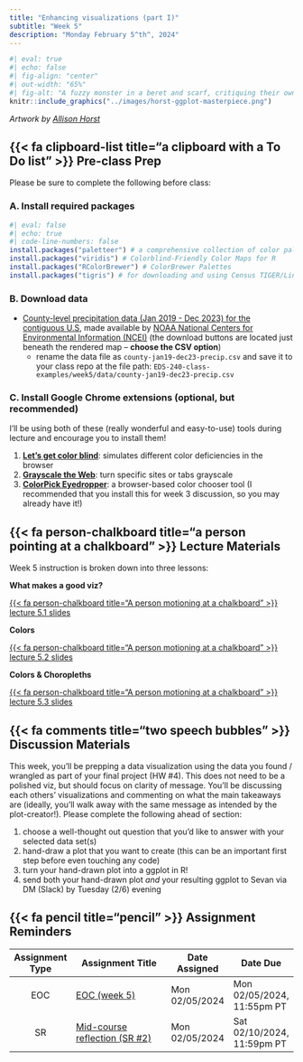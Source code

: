 ```yaml
---
title: "Enhancing visualizations (part I)"
subtitle: "Week 5"
description: "Monday February 5^th^, 2024"
---
```


```r
#| eval: true 
#| echo: false
#| fig-align: "center"
#| out-width: "65%" 
#| fig-alt: "A fuzzy monster in a beret and scarf, critiquing their own column graph on a canvas in front of them while other assistant monsters (also in berets) carry over boxes full of elements that can be used to customize a graph (like themes and geometric shapes). In the background is a wall with framed data visualizations. Stylized text reads 'ggplot2: build a data masterpiece.'"
knitr::include_graphics("../images/horst-ggplot-masterpiece.png")
```

:::{.gray-text .center-text}
*Artwork by [Allison Horst](https://allisonhorst.com/)*
:::

## {{< fa clipboard-list title="a clipboard with a To Do list" >}} Pre-class Prep {#pre-class-prep}

Please be sure to complete the following before class:

### A. Install required packages

```r
#| eval: false
#| echo: true
#| code-line-numbers: false
install.packages("paletteer") # a comprehensive collection of color palettes in R using a common interface
install.packages("viridis") # Colorblind-Friendly Color Maps for R
install.packages("RColorBrewer") # ColorBrewer Palettes
install.packages("tigris") # for downloading and using Census TIGER/Line shapefiles in R
```

### B. Download data
 
- [County-level precipitation data (Jan 2019 - Dec 2023) for the contiguous U.S](https://www.ncei.noaa.gov/access/monitoring/climate-at-a-glance/county/mapping/110/pcp/202312/60/value), made available by [NOAA National Centers for Environmental Information (NCEI)](https://www.ncei.noaa.gov/) (the download buttons are located just beneath the rendered map -- **choose the CSV option**)
  - rename the data file as `county-jan19-dec23-precip.csv` and save it to your class repo at the file path: `EDS-240-class-examples/week5/data/county-jan19-dec23-precip.csv`

### C. Install Google Chrome extensions (optional, but recommended)

I'll be using both of these (really wonderful and easy-to-use) tools during lecture and encourage you to install them!

1. **[Let's get color blind](https://chromewebstore.google.com/detail/lets-get-color-blind/bkdgdianpkfahpkmphgehigalpighjck)**: simulates different color deficiencies in the browser
2. **[Grayscale the Web](https://chromewebstore.google.com/detail/grayscale-the-web-save-si/mblmpdpfppogibmoobibfannckeeleag)**: turn specific sites or tabs grayscale
3. **[ColorPick Eyedropper](https://chromewebstore.google.com/detail/colorpick-eyedropper/ohcpnigalekghcmgcdcenkpelffpdolg)**: a browser-based color chooser tool (I recommended that you install this for week 3 discussion, so you may already have it!)

<!-- ### Review data wrangling code  -->

<!-- In lecture 5.2, we'll be building a choropleth map to visualize county-level precipitation data across the contiguous U.S. To do so, we need to join our precipitation data (which you can download [above](https://samanthacsik.github.io/EDS-240-data-viz/course-materials/week5.html#download-data)) with spatial data, which we'll access via the [`{maps}` package](https://cran.r-project.org/web/packages/maps/index.html). Joining these two data sets requires a fair amount of cleaning (namely, ensuring county names match).  -->

<!-- Please review the background information about our precipitation data on [slide 65](https://samanthacsik.github.io/EDS-240-data-viz/slides/week5.1-colors-slides.html#/data) *and* walk through the data wrangling code on [slide 66](https://samanthacsik.github.io/EDS-240-data-viz/slides/week5.1-colors-slides.html#/data-wrangling) ahead of class. Come prepared with any questions you may have about the code -- we'll set aside ~10 minutes to discuss before jumping into building our data visualization. -->

## {{< fa person-chalkboard title="a person pointing at a chalkboard" >}} Lecture Materials {#lecture-materials}

Week 5 instruction is broken down into three lessons:

::: {.grid}

::: {.g-col-12 .g-col-md-4}
::: {.center-text}
[**What makes a good viz?**]{.teal-text .body-text-m}

[{{< fa person-chalkboard title="A person motioning at a chalkboard" >}} lecture 5.1 slides](lecture-slides/week5.1-good-viz-slides.qmd){.btn role="button" target="_blank"} 
:::
:::

::: {.g-col-12 .g-col-md-4}
::: {.center-text}
[**Colors**]{.teal-text .body-text-m}

[{{< fa person-chalkboard title="A person motioning at a chalkboard" >}} lecture 5.2 slides](lecture-slides/week5.2-colors-slides.qmd){.btn role="button" target="_blank"} 
:::
:::

::: {.g-col-12 .g-col-md-4}
::: {.center-text}
[**Colors & Choropleths**]{.teal-text .body-text-m}

[{{< fa person-chalkboard title="A person motioning at a chalkboard" >}} lecture 5.3 slides](lecture-slides/week5.3-choropleth.qmd){.btn role="button" target="_blank"} 
:::
:::

:::

## {{< fa comments title="two speech bubbles" >}} Discussion Materials {#discussion-materials}

This week, you'll be prepping a data visualization using the data you found / wrangled as part of your final project (HW #4). This does not need to be a polished viz, but should focus on clarity of message. You'll be discussing each others' visualizations and commenting on what the main takeaways are (ideally, you'll walk away with the same message as intended by the plot-creator!). Please complete the following ahead of section:

1. choose a well-thought out question that you'd like to answer with your selected data set(s) 
2. hand-draw a plot that you want to create (this can be an important first step before even touching any code)
3. turn your hand-drawn plot into a ggplot in R!
4. send both your hand-drawn plot *and* your resulting ggplot to Sevan via DM (Slack) by Tuesday (2/6) evening

## {{< fa pencil title="pencil" >}} Assignment Reminders {#assignment-reminders}

<!-- | Assignment Type | Assignment Title               | Date Assigned  | Date Due                   | -->
<!-- |:---------------:|--------------------------------|----------------|----------------------------| -->
<!-- | EOC             | EOC (week 5)                   | Mon 02/05/2024 | Mon 02/05/2024, 11:55pm PT | -->
<!-- | SR              | Mid-course reflection (SR #2)  | Mon 02/05/2024 | Sat 02/10/2024, 11:59pm PT | -->

| Assignment Type | Assignment Title                                                                  | Date Assigned  | Date Due        |
|:---------------:|------------------------------------------------------------------------|----------------|----------------------------|
| EOC             | [EOC (week 5)](https://forms.gle/cLtHBybg6kgVDzQSA)                    | Mon 02/05/2024 | Mon 02/05/2024, 11:55pm PT |
| SR              | [Mid-course reflection (SR #2)](../assignments/SR2-midcourse.qmd)      | Mon 02/05/2024 | Sat 02/10/2024, 11:59pm PT |
